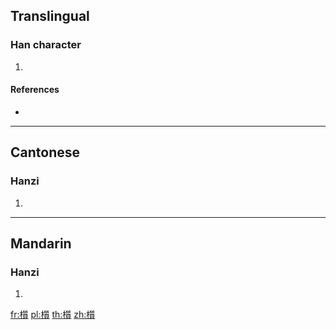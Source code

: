 {{character info/new}}
==Translingual==

===Han character===
{{Han char|rn=75|rad=木|as=15|sn=19|four=42986|canj=DHLC|ids=⿰木質}}

# {{defn|Han|sort=木15}}

====References====
* {{Han ref|kx=0559.300|dkj=15788|dj=0949.050|hdz=21314.100|uh=6ACD|ud=27341|bh=F257|bd=62039}}

----

==Cantonese==

===Hanzi===
{{yue-hanzi|jyut=[[zat1]]|y=jat1}}

# {{defn|lang=yue|sort=木15}}

----

==Mandarin==

===Hanzi===
{{cmn-hanzi|pin=[[zhì]] ([[zhi4]])|wg=chih<sup>4</sup>}}

# {{defn|lang=cmn|sort=木15}}

[[fr:櫍]]
[[pl:櫍]]
[[th:櫍]]
[[zh:櫍]]